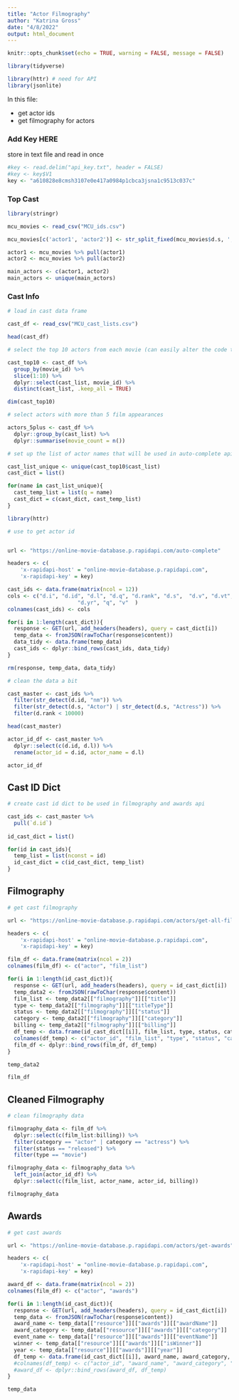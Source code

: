 ```yaml
---
title: "Actor Filmography"
author: "Katrina Gross"
date: "4/8/2022"
output: html_document
---
```


```r
knitr::opts_chunk$set(echo = TRUE, warning = FALSE, message = FALSE)
```

```r
library(tidyverse)

library(httr) # need for API
library(jsonlite)
```

In this file:

- get actor ids
- get filmography for actors

### Add Key HERE
store in text file and read in once
```r
#key <- read.delim("api_key.txt", header = FALSE)
#key <- key$V1
key <- "a610828e8cmsh3107e0e417a0984p1cbca3jsna1c9513c037c"
```

### Top Cast

```r

library(stringr)

mcu_movies <- read_csv("MCU_ids.csv")

mcu_movies[c('actor1', 'actor2')] <- str_split_fixed(mcu_movies$d.s, ',', 2)

actor1 <- mcu_movies %>% pull(actor1)
actor2 <- mcu_movies %>% pull(actor2)

main_actors <- c(actor1, actor2)
main_actors <- unique(main_actors)

```


### Cast Info

```r
# load in cast data frame

cast_df <- read_csv("MCU_cast_lists.csv")

head(cast_df)

```

```r

# select the top 10 actors from each movie (can easily alter the code to select a different number)

cast_top10 <- cast_df %>%
  group_by(movie_id) %>%
  slice(1:10) %>%
  dplyr::select(cast_list, movie_id) %>%
  distinct(cast_list, .keep_all = TRUE)

dim(cast_top10)

# select actors with more than 5 film appearances

actors_5plus <- cast_df %>%
  dplyr::group_by(cast_list) %>%
  dplyr::summarise(movie_count = n())

```



```r

# set up the list of actor names that will be used in auto-complete api

cast_list_unique <- unique(cast_top10$cast_list)
cast_dict = list()

for(name in cast_list_unique){
  cast_temp_list = list(q = name)
  cast_dict = c(cast_dict, cast_temp_list)
}

```

```r
library(httr)

# use to get actor id


url <- "https://online-movie-database.p.rapidapi.com/auto-complete"

headers <- c(
    'x-rapidapi-host' = "online-movie-database.p.rapidapi.com",
    'x-rapidapi-key' = key)

cast_ids <- data.frame(matrix(ncol = 12))
cols <- c("d.i", "d.id", "d.l", "d.q", "d.rank", "d.s",  "d.v", "d.vt", "d.y",  
                      "d.yr", "q", "v"  )
colnames(cast_ids) <- cols

for(i in 1:length(cast_dict)){
  response <- GET(url, add_headers(headers), query = cast_dict[i])
  temp_data <- fromJSON(rawToChar(response$content))
  data_tidy <- data.frame(temp_data)
  cast_ids <- dplyr::bind_rows(cast_ids, data_tidy)
}

rm(response, temp_data, data_tidy)

```



```r

# clean the data a bit

cast_master <- cast_ids %>%
  filter(str_detect(d.id, "nm")) %>%
  filter(str_detect(d.s, "Actor") | str_detect(d.s, "Actress")) %>%
  filter(d.rank < 10000)

head(cast_master)

```


```r
actor_id_df <- cast_master %>%
  dplyr::select(c(d.id, d.l)) %>%
  rename(actor_id = d.id, actor_name = d.l)

actor_id_df

```


## Cast ID Dict

```r
# create cast id dict to be used in filmography and awards api

cast_ids <- cast_master %>%
  pull(`d.id`)
  
id_cast_dict = list()

for(id in cast_ids){
  temp_list = list(nconst = id)
  id_cast_dict = c(id_cast_dict, temp_list)
}


```


## Filmography

```r
# get cast filmography

url <- "https://online-movie-database.p.rapidapi.com/actors/get-all-filmography"

headers <- c(
    'x-rapidapi-host' = "online-movie-database.p.rapidapi.com",
    'x-rapidapi-key' = key)

film_df <- data.frame(matrix(ncol = 2))
colnames(film_df) <- c("actor", "film_list")

for(i in 1:length(id_cast_dict)){
  response <- GET(url, add_headers(headers), query = id_cast_dict[i])
  temp_data2 <- fromJSON(rawToChar(response$content))
  film_list <- temp_data2[["filmography"]][["title"]]
  type <- temp_data2[["filmography"]][["titleType"]]
  status <- temp_data2[["filmography"]][["status"]]
  category <- temp_data2[["filmography"]][["category"]]
  billing <- temp_data2[["filmography"]][["billing"]]
  df_temp <- data.frame(id_cast_dict[[i]], film_list, type, status, category, billing)
  colnames(df_temp) <- c("actor_id", "film_list", "type", "status", "category", "billing")
  film_df <- dplyr::bind_rows(film_df, df_temp)
}

```



```r
temp_data2
```

```r
film_df

```


## Cleaned Filmography

```r

# clean filmography data

filmography_data <- film_df %>%
  dplyr::select(c(film_list:billing)) %>%
  filter(category == "actor" | category == "actress") %>%
  filter(status == "released") %>%
  filter(type == "movie")

filmography_data <- filmography_data %>%
  left_join(actor_id_df) %>%
  dplyr::select(c(film_list, actor_name, actor_id, billing))

filmography_data

```



## Awards

```r
# get cast awards

url <- "https://online-movie-database.p.rapidapi.com/actors/get-awards"

headers <- c(
    'x-rapidapi-host' = "online-movie-database.p.rapidapi.com",
    'x-rapidapi-key' = key)

award_df <- data.frame(matrix(ncol = 2))
colnames(film_df) <- c("actor", "awards")

for(i in 1:length(id_cast_dict)){
  response <- GET(url, add_headers(headers), query = id_cast_dict[i])
  temp_data <- fromJSON(rawToChar(response$content))
  award_name <- temp_data[["resource"]][["awards"]][["awardName"]]
  award_category <- temp_data[["resource"]][["awards"]][["category"]]
  event_name <- temp_data[["resource"]][["awards"]][["eventName"]]
  winner <- temp_data[["resource"]][["awards"]][["isWinner"]]
  year <- temp_data[["resource"]][["awards"]][["year"]]
  df_temp <- data.frame(id_cast_dict[[i]], award_name, award_category, event_name, winner, year)
  #colnames(df_temp) <- c("actor_id", "award_name", "award_category", "event_name", "winner", "year")
  #award_df <- dplyr::bind_rows(award_df, df_temp)
}

```



```r
temp_data

```












